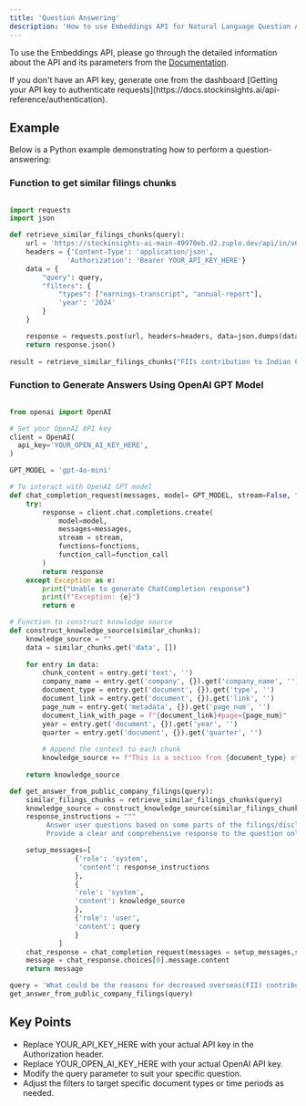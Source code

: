 ```yaml
---
title: 'Question Answering'
description: 'How to use Embeddings API for Natural Language Question Answering via any LLM'
---
```


To use the Embeddings API, please go through the detailed information about the API and its parameters from the [Documentation](https://docs.stockinsights.ai/api-reference/india_endpoints/filings-embeddings-search).

<Note>
  If you don't have an API key, generate one from the dashboard [Getting your API key to authenticate requests](https://docs.stockinsights.ai/api-reference/authentication).
</Note>

## Example

Below is a Python example demonstrating how to perform a question-answering:

### Function to get similar filings chunks

```python

import requests
import json

def retrieve_similar_filings_chunks(query):
    url = 'https://stockinsights-ai-main-49970eb.d2.zuplo.dev/api/in/v0/documents/embeddings-search'
    headers = {'Content-Type': 'application/json',
              'Authorization': 'Bearer YOUR_API_KEY_HERE'}
    data = {
        "query": query,
        "filters": {
            "types": ["earnings-transcript", "annual-report"],
            'year': '2024'
        }
    }

    response = requests.post(url, headers=headers, data=json.dumps(data))
    return response.json()
    
result = retrieve_similar_filings_chunks("FIIs contribution to Indian Capital Markets")
```

### Function to Generate Answers Using OpenAI GPT Model

```python

from openai import OpenAI

# Set your OpenAI API key
client = OpenAI(
  api_key='YOUR_OPEN_AI_KEY_HERE',
)

GPT_MODEL = 'gpt-4o-mini'

# To interact with OpenAI GPT model
def chat_completion_request(messages, model= GPT_MODEL, stream=False, functions=None, function_call=None):
    try:
        response = client.chat.completions.create(
            model=model,
            messages=messages,
            stream = stream,
            functions=functions,
            function_call=function_call
        )
        return response
    except Exception as e:
        print("Unable to generate ChatCompletion response")
        print(f"Exception: {e}")
        return e

# Function to construct knowledge source
def construct_knowledge_source(similar_chunks):
    knowledge_source = ""
    data = similar_chunks.get('data', [])
    
    for entry in data:
        chunk_content = entry.get('text', '')
        company_name = entry.get('company', {}).get('company_name', '')
        document_type = entry.get('document', {}).get('type', '')
        document_link = entry.get('document', {}).get('link', '')
        page_num = entry.get('metadata', {}).get('page_num', '')
        document_link_with_page = f"{document_link}#page={page_num}"
        year = entry.get('document', {}).get('year', '')
        quarter = entry.get('document', {}).get('quarter', '')
        
        # Append the context to each chunk
        knowledge_source += f"This is a section from {document_type} of company {company_name} for FY{year} {quarter if quarter else ''} from {document_link_with_page}: {chunk_content};\n\n"
    
    return knowledge_source

def get_answer_from_public_company_filings(query):
    similar_filings_chunks = retrieve_similar_filings_chunks(query)
    knowledge_source = construct_knowledge_source(similar_filings_chunks)
    response_instructions = """
         Answer user questions based on some parts of the filings/disclosures identified as most relevant to the question.
         Provide a clear and comprehensive response to the question only from the provided context. """

    setup_messages=[
                {'role': 'system', 
                 'content': response_instructions
                },
                {
                'role': 'system',
                'content': knowledge_source
                },
                {'role': 'user',
                'content': query
                }
            ]
    chat_response = chat_completion_request(messages = setup_messages,stream = False)
    message = chat_response.choices[0].message.content
    return message

query = 'What could be the reasons for decreased overseas(FII) contribution in Indian Capital Markets decreasing while the Domestic fund flows contributions are increasing'
get_answer_from_public_company_filings(query)
```

## Key Points

- Replace YOUR_API_KEY_HERE with your actual API key in the Authorization header.
- Replace YOUR_OPEN_AI_KEY_HERE with your actual OpenAI API key.
- Modify the query parameter to suit your specific question.
- Adjust the filters to target specific document types or time periods as needed.